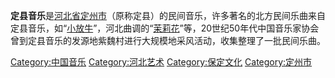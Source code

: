 '''定县音乐'''是[[河北省|河北省]][[定州市|定州市]]（原称定县）的民间音乐，许多著名的北方民间乐曲来自定县音乐，如“[[小放牛|小放牛]]”，河北曲调的“[[茉莉花_(民歌)|茉莉花]]”等，20世纪50年代中国音乐家协会曾到定县音乐的发源地紫魏村进行大规模地采风活动，收集整理了一批民间乐曲。

{{music-genre-stub}}

[[Category:中国音乐|Category:中国音乐]]
[[Category:河北艺术|Category:河北艺术]]
[[Category:保定文化|Category:保定文化]]
[[Category:定州市|Category:定州市]]
